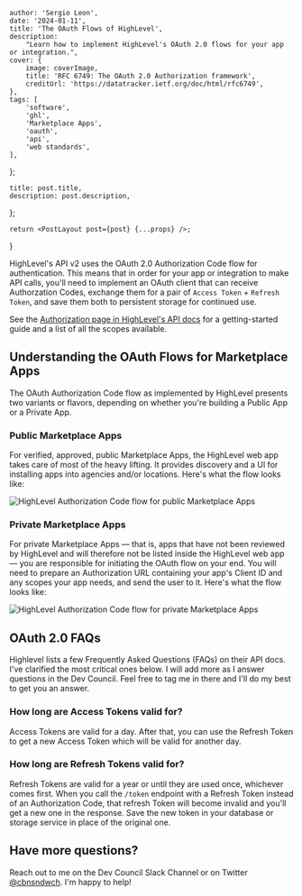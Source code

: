 

    author: 'Sergio Leon',
    date: '2024-01-11',
    title: 'The OAuth Flows of HighLevel',
    description:
        "Learn how to implement HighLevel's OAuth 2.0 flows for your app or integration.",
    cover: {
        image: coverImage,
        title: 'RFC 6749: The OAuth 2.0 Authorization framework',
        creditUrl: 'https://datatracker.ietf.org/doc/html/rfc6749',
    },
    tags: [
        'software',
        'ghl',
        'Marketplace Apps',
        'oauth',
        'api',
        'web standards',
    ],
};

    title: post.title,
    description: post.description,
};


    return <PostLayout post={post} {...props} />;
}

HighLevel's API v2 uses the OAuth 2.0 Authorization Code flow for authentication. This means that in order for your app or integration to make API calls, you'll need to implement an OAuth client that can receive Authorzation Codes, exchange them for a pair of `Access Token` + `Refresh Token`, and save them both to persistent storage for continued use.

See the [Authorization page in HighLevel's API docs](https://highlevel.stoplight.io/docs/integrations/a04191c0fabf9-authorization) for a getting-started guide and a list of all the scopes available.

## Understanding the OAuth Flows for Marketplace Apps

The OAuth Authorization Code flow as implemented by HighLevel presents two variants or flavors, depending on whether you're building a Public App or a Private App.

### Public Marketplace Apps

For verified, approved, public Marketplace Apps, the HighLevel web app takes care of most of the heavy lifting. It provides discovery and a UI for installing apps into agencies and/or locations. Here's what the flow looks like:

<Image
    src={publicAppsFlow}
    alt="HighLevel Authorization Code flow for public Marketplace Apps"
/>

### Private Marketplace Apps

For private Marketplace Apps — that is, apps that have not been reviewed by HighLevel and will therefore not be listed inside the HighLevel web app — you are responsible for initiating the OAuth flow on your end. You will need to prepare an Authorization URL containing your app's Client ID and any scopes your app needs, and send the user to it. Here's what the flow looks like:

<Image
    src={privateAppsFlow}
    alt="HighLevel Authorization Code flow for private Marketplace Apps"
/>

## OAuth 2.0 FAQs

Highlevel lists a few Frequently Asked Questions (FAQs) on their API docs. I've clarified the most critical ones below. I will add more as I answer questions in the Dev Council. Feel free to tag me in there and I'll do my best to get you an answer.

### How long are Access Tokens valid for?

Access Tokens are valid for a day. After that, you can use the Refresh Token to get a new Access Token which will be valid for another day.

### How long are Refresh Tokens valid for?

Refresh Tokens are valid for a year or until they are used once, whichever comes first. When you call the `/token` endpoint with a Refresh Token instead of an Authorization Code, that refresh Token will become invalid and you'll get a new one in the response. Save the new token in your database or storage service in place of the original one.

## Have more questions?

Reach out to me on the Dev Council Slack Channel or on Twitter [@cbnsndwch](https://twitter.com/cbnsndwch). I'm happy to help!
